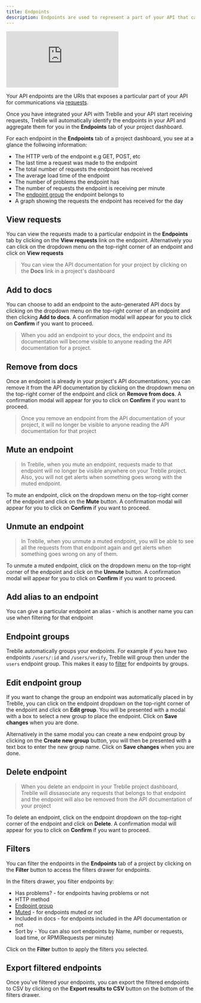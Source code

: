 ```yaml
---
title: Endpoints
description: Endpoints are used to represent a part of your API that can be accessed
---
```


<iframe class="w-full aspect-[16/9]" src="https://www.youtube.com/embed/4SdepMNHOl8?si=oKsK-IgjZdtQx-FL" aria-label="YouTube video player" frameborder="0" allow="accelerometer; autoplay; clipboard-write; encrypted-media; gyroscope; picture-in-picture; web-share" allowfullscreen></iframe>

Your API endpoints are the URIs that exposes a particular part of your API for communications via [requests](/platform/requests/).

Once you have integrated your API with Treblle and your API start receiving requests, Treblle will automatically identify the endpoints in your API and aggregate them for you in the **Endpoints** tab of your project dashboard.

For each endpoint in the **Endpoints** tab of a project dashboard, you see at a glance the follwoing information:

- The HTTP verb of the endpoint e.g GET, POST, etc
- The last time a request was made to the endpoint
- The total number of requests the endpoint has received
- The average load time of the endpoint
- The number of problems the endpoint has
- The number of requests the endpoint is receiving per minute
- The [endpoint group](#endpoint-groups) the endpoint belongs to
- A graph showing the requests the endpoint has received for the day

## View requests

You can view the requests made to a particular endpoint in the **Endpoints** tab by clicking on the **View requests** link on the endpoint. Alternatively you can click on the dropdown menu on the top-right corner of an endpoint and click on **View requests**

> You can view the API documentation for your project by clicking on the **Docs** link in a project's dashboard

## Add to docs

You can choose to add an endpoint to the auto-generated API docs by clicking on the dropdown menu on the top-right corner of an endpoint and then clicking **Add to docs**. A confirmation modal will appear for you to click on **Confirm** if you want to proceed.

> When you add an endpoint to your docs, the endpoint and its documentation will become visible to anyone reading the API documentation for a project.

## Remove from docs

Once an endpoint is already in your project's API documentations, you can remove it from the API documentation by clicking on the dropdown menu on the top-right corner of the endpoint and click on **Remove from docs**. A confirmation modal will appear for you to click on **Confirm** if you want to proceed.

> Once you remove an endpoint from the API documentation of your project, it will no longer be visible to anyone reading the API documentation for that project

## Mute an endpoint

> In Treblle, when you mute an endpoint, requests made to that endpoint will no longer be visible anywhere on your Treblle project. Also, you will not get alerts when something goes wrong with the muted endpoint.

To mute an endpoint, click on the dropdown menu on the top-right corner of the endpoint and click on the **Mute** button. A confirmation modal will appear for you to click on **Confirm** if you want to proceed.

## Unmute an endpoint

> In Treblle, when you unmute a muted endpoint, you will be able to see all the requests from that endpoint again and get alerts when something goes wrong on any of them.

To unmute a muted endpoint, click on the dropdown menu on the top-right corner of the endpoint and click on the **Unmute** button. A confirmation modal will appear for you to click on **Confirm** if you want to proceed.

## Add alias to an endpoint

You can give a particular endpoint an alias - which is another name you can use when filtering for that endpoint

## Endpoint groups

Treblle automatically groups your endpoints. For example if you have two endpoints `/users/:id` and `/users/verify`, Treblle will group then under the `users` endpoint group. This makes it easy to [filter](#filters) for endpoints by groups.

## Edit endpoint group

If you want to change the group an endpoint was automatically placed in by Treblle, you can click on the endpoint dropdown on the top-right corner of the endpoint and click on **Edit group**. You will be presented with a modal with a box to select a new group to place the endpoint. Click on **Save changes** when you are done.

Alternatively in the same modal you can create a new endpoint group by clicking on the **Create new group** button, you will then be presented with a text box to enter the new group name. Click on **Save changes** when you are done.

## Delete endpoint

> When you delete an endpoint in your Treblle project dashboard, Treblle will dissasociate any requests that belongs to that endpoint and the endpoint will also be removed from the API documentation of your project

To delete an endpoint, click on the endpoint dropdown on the top-right corner of the endpoint and click on **Delete**. A confirmation modal will appear for you to click on **Confirm** if you want to proceed.

## Filters

You can filter the endpoints in the **Endpoints** tab of a project by clicking on the **Filter** button to access the filters drawer for endpoints.

In the filters drawer, you filter endpoints by:

- Has problems? - for endpoints having problems or not
- HTTP method
- [Endpoint group](#endpoint-groups)
- [Muted](#mute-an-endpoint) - for endpoints muted or not
- Included in docs - for endpoints included in the API documentation or not
- Sort by - You can also sort endpoints by Name, number or requests, load time, or RPM(Requests per minute)

Click on the **Filter** button to apply the filters you selected.

## Export filtered endpoints

Once you've filtered your endpoints, you can export the filtered endpoints to CSV by clicking on the **Export results to CSV** button on the bottom of the filters drawer.